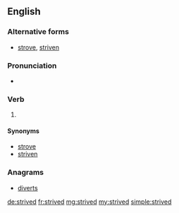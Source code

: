 ==English==

===Alternative forms===
* {{qualifier|US}} [[strove]], [[striven]]

===Pronunciation===
* {{IPA|/ˈstɹaɪvd/|lang=en}}

===Verb===
{{head|en|verb form}}

# {{context|British|lang=en}} {{en-past of|strive}}

====Synonyms====
* [[strove]] {{qualifier|simple past}}
* [[striven]] {{qualifier|past participle}}

===Anagrams===
* [[diverts#English|diverts]]

[[de:strived]]
[[fr:strived]]
[[mg:strived]]
[[my:strived]]
[[simple:strived]]